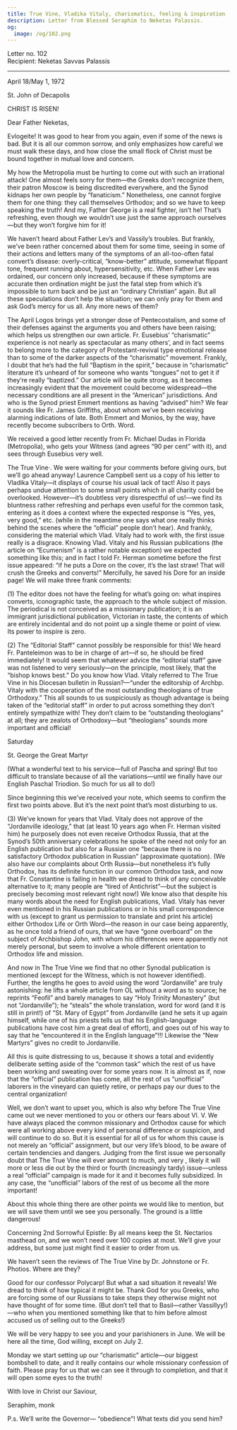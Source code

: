 ```yaml
---
title: True Vine, Vladika Vitaly, charismatics, feeling & inspiration
description: Letter from Blessed Seraphim to Neketas Palassis.
og:
  image: /og/102.png
---
```


<div style={{textAlign:'right', fontFamily:'monospace'}}>Letter no. 102</div>
<div style={{textAlign:'left', fontFamily:'monospace'}}>Recipient: Neketas Savvas Palassis</div>

---

April 18/May 1, 1972

St. John of Decapolis

CHRIST IS RISEN!

Dear Father Neketas,

Evlogeite! It was good to hear from you again, even if some of the news is bad. But it is all our common sorrow, and only emphasizes how careful we must walk these days, and how close the small flock of Christ must be bound together in mutual love and concern.

My how the Metropolia must be hurting to come out with such an irrational attack! One almost feels sorry for them—the Greeks don’t recognize them, their patron Moscow is being discredited everywhere, and the Synod kidnaps her own people by “fanaticism.” Nonetheless, one cannot forgive them for one thing: they call themselves Orthodox; and so we have to keep speaking the truth! And my, Father George is a real fighter, isn’t he! That’s refreshing, even though we wouldn’t use just the same approach ourselves—but they won’t forgive him for it!

We haven’t heard about Father Lev’s and Vassily’s troubles. But frankly, we’ve been rather concerned about them for some time, seeing in some of their actions and letters many of the symptoms of an all-too-often fatal convert’s disease: overly-critical, “know-better” attitude, somewhat flippant tone, frequent running about, hypersensitivity, etc. When Father Lev was ordained, our concern only increased, because if these symptoms are accurate then ordination might be just the fatal step from which it’s impossible to turn back and be just an “ordinary Christian” again. But all these speculations don’t help the situation; we can only pray for them and ask God’s mercy for us all. Any more news of them?

The April Logos brings yet a stronger dose of Pentecostalism, and some of their defenses against the arguments you and others have been raising; which helps us strengthen our own article. Fr. Eusebius’ “charismatic” experience is not nearly as spectacular as many others’, and in fact seems to belong more to the category of Protestant-revival type emotional release than to some of the darker aspects of the “charismatic” movement. Frankly, I doubt that he’s had the full “Baptism in the spirit,” because in “charismatic” literature it’s unheard of for someone who wants “tongues” not to get it if they’re really “baptized.” Our article will be quite strong, as it becomes increasingly evident that the movement could become widespread—the necessary conditions are all present in the “American” jurisdictions. And who is the Synod priest Emmert mentions as having “advised” him? We fear it sounds like Fr. James Griffiths, about whom we’ve been receiving alarming indications of late. Both Emmert and Monios, by the way, have recently become subscribers to Orth. Word.

We received a good letter recently from Fr. Michael Dudas in Florida (Metropolia), who gets your Witness (and agrees “90 per cent” with it), and sees through Eusebius very well.

The True Vine·. We were waiting for your comments before giving ours, but we’ll go ahead anyway! Laurence Campbell sent us a copy of his letter to Vladika Vitaly—it displays of course his usual lack of tact! Also it pays perhaps undue attention to some small points which in all charity could be overlooked. However—it’s doubtless very disrespectful of us!—we find its bluntness rather refreshing and perhaps even useful for the common task, entering as it does a context where the expected response is “Yes, yes, very good,” etc. (while in the meantime one says what one really thinks behind the scenes where the “official” people don’t hear). And frankly, considering the material which Vlad. Vitaly had to work with, the first issue really is a disgrace. Knowing Vlad. Vitaly and his Russian publications (the article on “Ecumenism” is a rather notable exception) we expected something like this; and in fact I told Fr. Herman sometime before the first issue appeared: “if he puts a Dore on the cover, it’s the last straw! That will crush the Greeks and converts!” Mercifully, he saved his Dore for an inside page! We will make three frank comments:

(1) The editor does not have the feeling for what’s going on: what inspires converts, iconographic taste, the approach to the whole subject of mission. The periodical is not conceived as a missionary publication; it is an immigrant jurisdictional publication, Victorian in taste, the contents of which are entirely incidental and do not point up a single theme or point of view. Its power to inspire is zero.

(2) The “Editorial Staff” cannot possibly be responsible for this! We heard Fr. Panteleimon was to be in charge of art—if so, he should be fired immediately! It would seem that whatever advice the “editorial staff” gave was not listened to very seriously—on the principle, most likely, that the “bishop knows best.” Do you know how Vlad. Vitaly referred to The True Vine in his Diocesan bulletin in Russian?—“under the editorship of Archbp. Vitaly with the cooperation of the most outstanding theologians of true Orthodoxy.” This all sounds to us suspiciously as though advantage is being taken of the “editorial staff” in order to put across something they don’t entirely sympathize with! They don’t claim to be “outstanding theologians” at all; they are zealots of Orthodoxy—but “theologians” sounds more important and official!

Saturday

St. George the Great Martyr

(What a wonderful text to his service—full of Pascha and spring! But too difficult to translate because of all the variations—until we finally have our English Paschal Triodion. So much for us all to do!)

Since beginning this we’ve received your note, which seems to confirm the first two points above. But it’s the next point that’s most disturbing to us.

(3) We’ve known for years that Vlad. Vitaly does not approve of the “Jordanville ideology,” that (at least 10 years ago when Fr. Herman visited him) he purposely does not even receive Orthodox Russia, that at the Synod’s 50th anniversary celebrations he spoke of the need not only for an English publication but also for a Russian one “because there is no satisfactory Orthodox publication in Russian” (approximate quotation). (We also have our complaints about Orth Russia—but nonetheless it’s fully Orthodox, has its definite function in our common Orthodox task, and now that Fr. Constantine is failing in health we dread to think of any conceivable alternative to it; many people are “tired of Antichrist”—but the subject is precisely becoming most relevant right now!) We know also that despite his many words about the need for English publications, Vlad. Vitaly has never even mentioned in his Russian publications or in his small correspondence with us (except to grant us permission to translate and print his article) either Orthodox Life or Orth Word—the reason in our case being apparently, as he once told a friend of ours, that we have “gone overboard” on the subject of Archbishop John, with whom his differences were apparently not merely personal, but seem to involve a whole different orientation to Orthodox life and mission.

And now in The True Vine we find that no other Synodal publication is mentioned (except for the Witness, which is not however identified). Further, the lengths he goes to avoid using the word “Jordanville” are truly astonishing: he lifts a whole article from OL without a word as to source; he reprints “Feofil” and barely manages to say “Holy Trinity Monastery” (but not “Jordanville”); he “steals” the whole translation, word for word (and it is still in print!) of “St. Mary of Egypt” from Jordanville (and he sets it up again himself, while one of his priests tells us that his English-language publications have cost him a great deal of effort), and goes out of his way to say that he “encountered it in the English language”!!! Likewise the “New Martyrs” gives no credit to Jordanville.

All this is quite distressing to us, because it shows a total and evidently deliberate setting aside of the “common task” which the rest of us have been working and sweating over for some years now. It is almost as if, now that the “official” publication has come, all the rest of us “unofficial” laborers in the vineyard can quietly retire, or perhaps pay our dues to the central organization!

Well, we don’t want to upset you, which is also why before The True Vine came out we never mentioned to you or others our fears about Vl. V. We have always placed the common missionary and Orthodox cause for which were all working above every kind of personal difference or suspicion, and will continue to do so. But it is essential for all of us for whom this cause is not merely an “official” assignment, but our very life’s blood, to be aware of certain tendencies and dangers. Judging from the first issue we personally doubt that The True Vine will ever amount to much, and very , likely it will more or less die out by the third or fourth (increasingly tardy) issue—unless a real “official” campaign is made for it and it becomes fully subsidized. In any case, the “unofficial” labors of the rest of us become all the more important!

About this whole thing there are other points we would like to mention, but we will save them until we see you personally. The ground is a little dangerous!

Concerning 2nd Sorrowful Epistle: By all means keep the St. Nectarios masthead on, and we won’t need over 100 copies at most. We’ll give your address, but some just might find it easier to order from us.

We haven’t seen the reviews of The True Vine by Dr. Johnstone or Fr. Photios. Where are they?

Good for our confessor Polycarp! But what a sad situation it reveals! We dread to think of how typical it might be. Thank God for you Greeks, who are forcing some of our Russians to take steps they otherwise might not have thought of for some time. (But don’t tell that to Basil—rather Vassillyy!)—who when you mentioned something like that to him before almost accused us of selling out to the Greeks!)

We will be very happy to see you and your parishioners in June. We will be here all the time, God willing, except on July 2.

Monday we start setting up our “charismatic” article—our biggest bombshell to date, and it really contains our whole missionary confession of faith. Please pray for us that we can see it through to completion, and that it will open some eyes to the truth!

With love in Christ our Saviour,

Seraphim, monk

P.s. We’ll write the Governor— “obedience”! What texts did you send him?

